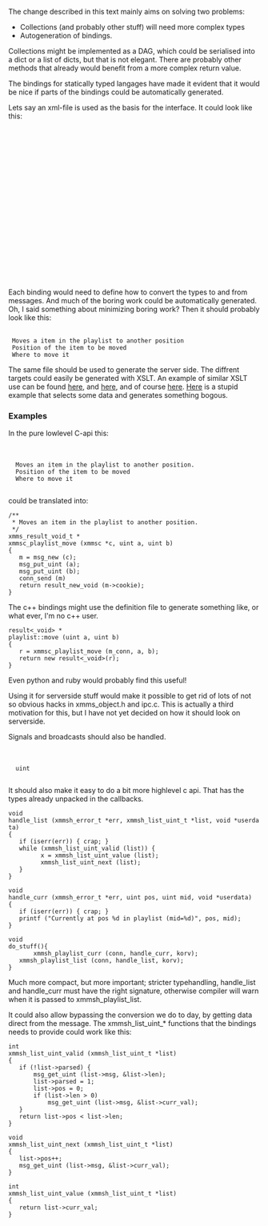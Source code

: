 The change described in this text mainly aims on solving two problems:

* Collections (and probably other stuff) will need more complex types
* Autogeneration of bindings.

Collections might be implemented as a DAG, which could be serialised into a dict or a list of dicts, but that is not elegant. There are probably other methods that already would benefit from a more complex return value.

The bindings for statically typed langages have made it evident that it would be nice if parts of the bindings could be automatically generated.

Lets say an xml-file is used as the basis for the interface. It could look like this:

 <xmmsipc>
  <object name="playback">
   <method name="start" />
   <method name="stop" />
   <method name="curr_time" />
    <return><uint/></return>
   </method>
   <method name="jump">
    <arg><uint/></arg>
   </method>
  </object>
  <object name="playlist">
   <method name="list">
    <return><list><uint/></list></return>
   </method>
   <method name="move">
    <arg><uint /></arg>
    <arg><uint /></arg>
   </method>
  </object>
 </xmmsipc>


Each binding would need to define how to convert the types to and from messages. And much of the boring work could be automatically generated. Oh, I said something about minimizing boring work? Then it should probably look like this:

 <method name="move">
  <doc>Moves a item in the playlist to another position</doc>
  <arg><uint /><doc>Position of the item to be moved</doc></arg>
  <arg><uint /><doc>Where to move it</doc></arg>
 </method>

The same file should be used to generate the server side. The diffrent targets could easily be generated with XSLT. An example of similar XSLT use can be found [https://svn.cronos.be/svn/codegen/trunk/Documentation/creating_codegen_xslt_templates.txt here], and [https://svn.cronos.be/svn/codegen/trunk/Documentation/sample-class-source.xml here], and of course [http://www.w3.org/Style/XSL/ here]. [http://320e88ea593700b3.paste.se/ Here] is a stupid example that selects some data and generates something bogous.

===Examples===

In the pure lowlevel C-api this:

 <object name="playlist">
  <method name="move">
   <doc>Moves an item in the playlist to another position.</doc>
   <arg><uint /><doc>Position of the item to be moved</doc></arg>
   <arg><uint /><doc>Where to move it</doc></arg>
  </method>
 </object>

could be translated into:

 /**
  * Moves an item in the playlist to another position.
  */
 xmms_result_void_t *
 xmmsc_playlist_move (xmmsc *c, uint a, uint b)
 {
 	m = msg_new (c);
 	msg_put_uint (a);
 	msg_put_uint (b);
 	conn_send (m)
 	return result_new_void (m->cookie);
 }

The c++ bindings might use the definition file to generate something like, or what ever, I'm no c++ user.

 result<_void> *
 playlist::move (uint a, uint b)
 {
 	r = xmmsc_playlist_move (m_conn, a, b);
 	return new result<_void>(r);
 }

Even python and ruby would probably find this useful!

Using it for serverside stuff would make it possible to get rid of lots of not so obvious hacks in xmms_object.h and ipc.c. This is actually a third motivation for this, but I have not yet decided on how it should look on serverside.

Signals and broadcasts should also be handled.

 <object name="playback">
  <signal name="curr_time">
   <value>uint</value>
  </signal>
 <object>




It should also make it easy to do a bit more highlevel c api. That has the types already unpacked in the callbacks.

 void
 handle_list (xmmsh_error_t *err, xmmsh_list_uint_t *list, void *userdata)
 {
 	if (iserr(err)) { crap; }
 	while (xmmsh_list_uint_valid (list)) {
 	      x = xmmsh_list_uint_value (list);
 	      xmmsh_list_uint_next (list);
 	}
 }

 void
 handle_curr (xmmsh_error_t *err, uint pos, uint mid, void *userdata)
 {
 	if (iserr(err)) { crap; }
 	printf ("Currently at pos %d in playlist (mid=%d)", pos, mid);
 }

 void
 do_stuff(){
        xmmsh_playlist_curr (conn, handle_curr, korv);
 	xmmsh_playlist_list (conn, handle_list, korv);
 }

Much more compact, but more important; stricter typehandling, handle_list and handle_curr must have the right signature, otherwise compiler will warn when it is passed to xmmsh_playlist_list.

It could also allow bypassing the conversion we do to day, by getting data direct from the message. The xmmsh_list_uint_* functions that the bindings needs to provide could work like this:

 int
 xmmsh_list_uint_valid (xmmsh_list_uint_t *list)
 {
 	if (!list->parsed) {
 		msg_get_uint (list->msg, &list->len);
 		list->parsed = 1;
 		list->pos = 0;
 		if (list->len > 0)
 			msg_get_uint (list->msg, &list->curr_val);
 	}
 	return list->pos < list->len;
 }

 void
 xmmsh_list_uint_next (xmmsh_list_uint_t *list)
 {
 	list->pos++;
 	msg_get_uint (list->msg, &list->curr_val);
 }

 int 
 xmmsh_list_uint_value (xmmsh_list_uint_t *list)
 {
 	return list->curr_val;
 }